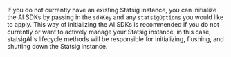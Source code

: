 If you do not currently have an existing Statsig instance, you can initialize the AI SDKs by passing in the `sdkKey` and any `statsigOptions` you would like to apply.
This way of initializing the AI SDKs is recommended if you do not currently or want to actively manage your Statsig instance, in this case, statsigAI's lifecycle methods will be responsible for initializing, flushing, and shutting down the Statsig instance.
